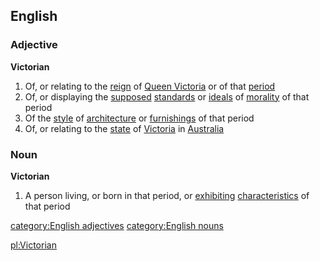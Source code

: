 ==English==
===Adjective===
'''Victorian'''
{{wikipediapar|Victorian era}}
#Of, or relating to the [[reign]] of [[Queen Victoria]] or of that [[period]]
#Of, or displaying the [[supposed]] [[standard]]s or [[ideal]]s of [[morality]] of that period
#Of the [[style]] of [[architecture]] or [[furnishings]] of that period
#Of, or relating to the [[state]] of [[Victoria]] in [[Australia]]
===Noun===
'''Victorian'''
#A person living, or born in that period, or [[exhibiting]] [[characteristic]]s of that period
[[category:English adjectives]]
[[category:English nouns]]

[[pl:Victorian]]